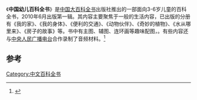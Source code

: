 {{expand|time=2011-08-27T07:29:17+00:00}}
《'''中国幼儿百科全书'''》是[[中国大百科全书|中国大百科全书]]出版社推出的一部面向3-6岁儿童的百科全书，2010年6月出版第一辑。其内容主要聚焦于一般的生活内容，已出版的分册有《我的家》、《我的身体》、《便利的交通》、《动物伙伴》、《奇妙的植物》、《水从哪里来》、《房子的故事》等。书中有主图、辅图、连环画等趣味配图，{{fact|语言口语化，贴近幼儿心理}}。有些内容还与[[中央人民广播电台|中央人民广播电台]]合作录制了音频材料。<ref>{{Cite web |url=http://www.chinaxwcb.com/2011-05/03/content_220922.htm |title=《中国幼儿百科全书》的编纂特色 |access-date=2011-08-27 |archive-url=https://web.archive.org/web/20111207074207/http://www.chinaxwcb.com/2011-05/03/content_220922.htm |archive-date=2011-12-07 |dead-url=yes }}</ref>

==参考==
{{reflist}}

[[Category:中文百科全书|Category:中文百科全书]]